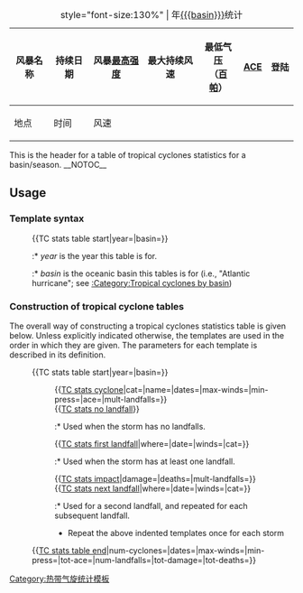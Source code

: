 {| border="1" cellpadding="5" cellspacing="0" class="wikitable"
|+ style="font-size:130%" | {{{year}}}年[[{{{basin}}}]]统计
|- style="background:silver;" 
! rowspan=2 | 风暴名称
! rowspan=2 | 持续日期
! rowspan=2 | 风暴[[热带气旋风级|最高强度]]
! rowspan=2 | 最大持续风速
! rowspan=2 | 最低气压<br />（[[帕斯卡|百帕]]）
! rowspan=2 | [[气旋能量指数|ACE]]
! colspan=3 | 登陆
! rowspan=2 | 损失<br />（百万[[美元]]）
! rowspan=2 | 死亡人数
|- style="background:silver;"
! 地点
! 时间
! 风速<noinclude>
|}

This is the header for a table of tropical cyclones statistics for a basin/season.
__NOTOC__

== Usage ==

=== Template syntax ===

:<nowiki>{{TC stats table start|year=|basin=}}</nowiki>
::* ''year'' is the year this table is for.
::* ''basin'' is the oceanic basin this tables is for (i.e., "Atlantic hurricane"; see [[:Category:Tropical cyclones by basin]])

=== Construction of tropical cyclone tables ===

The overall way of constructing a tropical cyclones statistics table is given below.  Unless explicitly indicated otherwise, the templates are used in the order in which they are given.  The parameters for each template is described in its definition.

:<nowiki>{{TC stats table start|year=|basin=}}</nowiki>
::<nowiki>{{</nowiki>[[:template:TC stats cyclone|TC stats cyclone]]|cat=|name=|dates=|max-winds=|min-press=|ace=|mult-landfalls=<nowiki>}}</nowiki>
::<nowiki>{{</nowiki>[[:template:TC stats no landfall|TC stats no landfall]]<nowiki>}}</nowiki>
:::* Used when the storm has no landfalls.
::<nowiki>{{</nowiki>[[:template:TC stats first landfall|TC stats first landfall]]|where=|date=|winds=|cat=<nowiki>}}</nowiki>
:::* Used when the storm has at least one landfall.
::<nowiki>{{</nowiki>[[:template:TC stats impact|TC stats impact]]|damage=|deaths=|mult-landfalls=<nowiki>}}</nowiki>
::<nowiki>{{</nowiki>[[:template:TC stats next landfall|TC stats next landfall]]|where=|date=|winds=|cat=<nowiki>}}</nowiki>
:::* Used for a second landfall, and repeated for each subsequent landfall. 
::* Repeat the above indented templates once for each storm
:<nowiki>{{</nowiki>[[:template:TC stats table end|TC stats table end]]|num-cyclones=|dates=|max-winds=|min-press=|tot-ace=|num-landfalls=|tot-damage=|tot-deaths=<nowiki>}} </nowiki>

[[Category:热带气旋统计模板]]</noinclude>